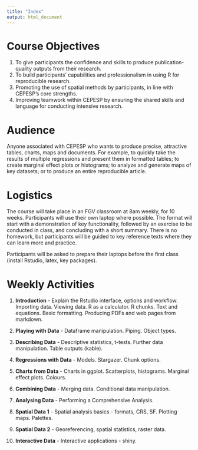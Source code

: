 ```yaml
---
title: "Index"
output: html_document
---
```


# Course Objectives

1. To give participants the confidence and skills to produce publication-quality outputs from their research.
2. To build participants' capabilities and professionalism in using R for reproducible research.
3. Promoting the use of spatial methods by participants, in line with CEPESP's core strengths.
3. Improving teamwork within CEPESP by ensuring the shared skills and language for conducting intensive research.

# Audience
Anyone associated with CEPESP who wants to produce precise, attractive tables, charts, maps and documents. For example, to quickly take the results of multiple regressions and present them in formatted tables; to create marginal effect plots or histograms; to analyze and generate maps of key datasets; or to produce an entire reproducible article. 

# Logistics

The course will take place in an FGV classroom at 8am weekly, for 10 weeks. Participants will use their own laptop where possible. The format will start with a demonstration of key functionality, followed by an exercise to be conducted in class, and concluding with a short summary. There is no homework, but participants will be guided to key reference texts where they can learn more and practice.

Participants will be asked to prepare their laptops before the first class (install Rstudio, latex, key packages).

# Weekly Activities

1. **Introduction** - Explain the Rstudio interface, options and workflow. Importing data. Viewing data. R as a calculator. R chunks. Text and equations. Basic formatting. Producing PDFs and web pages from markdown.

2. **Playing with Data** - Dataframe manipulation. Piping. Object types.

3. **Describing Data** - Descriptive statistics, t-tests. Further data manipulation. Table outputs (kable).

4. **Regressions with Data** - Models. Stargazer. Chunk options.

5. **Charts from Data** - Charts in ggplot. Scatterplots, histograms. Marginal effect plots. Colours.

6. **Combining Data** - Merging data. Conditional data manipulation. 

7. **Analysing Data** - Performing a Comprehensive Analysis.

8. **Spatial Data 1** - Spatial analysis basics - formats, CRS, SF. Plotting maps. Palettes.

9. **Spatial Data 2** - Georeferencing, spatial statistics, raster data.

10. **Interactive Data** - Interactive applications - shiny. 

